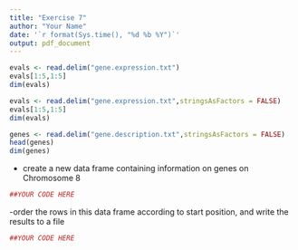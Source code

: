 ```yaml
---
title: "Exercise 7"
author: "Your Name"
date: '`r format(Sys.time(), "%d %b %Y")`'
output: pdf_document
---
```


```r
evals <- read.delim("gene.expression.txt")
evals[1:5,1:5]
dim(evals)
```

```r
evals <- read.delim("gene.expression.txt",stringsAsFactors = FALSE)
evals[1:5,1:5]
dim(evals)
```



```r
genes <- read.delim("gene.description.txt",stringsAsFactors = FALSE)
head(genes)
dim(genes)
```


- create a new data frame containing information on genes on Chromosome 8

```r
##YOUR CODE HERE
```

-order the rows in this data frame according to start position, and write the results to a file

```r
##YOUR CODE HERE
```
